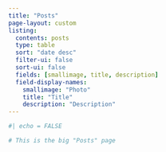 ```yaml
---
title: "Posts"
page-layout: custom
listing:
  contents: posts
  type: table
  sort: "date desc"
  filter-ui: false
  sort-ui: false
  fields: [smallimage, title, description]
  field-display-names:
    smallimage: "Photo"
    title: "Title"
    description: "Description"
---
```


```r
#| echo = FALSE

# This is the big "Posts" page
```
